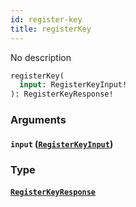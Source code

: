 ```yaml
---
id: register-key
title: registerKey
---
```



No description


```graphql
registerKey(
  input: RegisterKeyInput!
): RegisterKeyResponse!

```


### Arguments

#### `input` ([`RegisterKeyInput`](/docs/GraphQL/inputs/register-key-input))




### Type

#### [`RegisterKeyResponse`](/docs/GraphQL/objects/register-key-response) 






